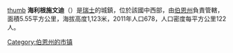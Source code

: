 [[file:Heiligenschwendi_-_Multenegg_Ri_Stockhornkette.JPG|thumb]]
'''海利根施文迪'''（{{lang|en|Heiligenschwendi}}）是[[瑞士|瑞士]]的城鎮，位於該國中西部，由[[伯恩州|伯恩州]]負責管轄，面積5.55平方公里，海拔高度1,123米，2011年人口678，人口密度每平方公里122人。

{{commonscat}}
{{coord|display=title}}
{{normdaten}}
{{DEFAULTSORT:Heiligenschwendi}}
{{Switzerland-geo-stub}}
[[Category:伯恩州的市镇|Category:伯恩州的市镇]]